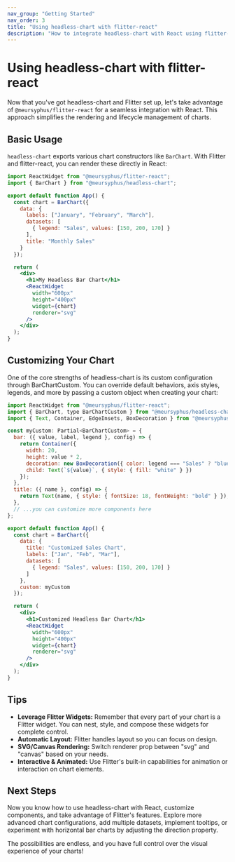 ```yaml
---
nav_group: "Getting Started"
nav_order: 3
title: "Using headless-chart with flitter-react"
description: "How to integrate headless-chart with React using flitter-react"
---
```


# Using headless-chart with flitter-react

Now that you've got headless-chart and Flitter set up, let's take advantage of `@meursyphus/flitter-react` for a seamless integration with React. This approach simplifies the rendering and lifecycle management of charts.

## Basic Usage

`headless-chart` exports various chart constructors like `BarChart`. With Flitter and flitter-react, you can render these directly in React:

```jsx
import ReactWidget from "@meursyphus/flitter-react";
import { BarChart } from "@meursyphus/headless-chart";

export default function App() {
  const chart = BarChart({
    data: {
      labels: ["January", "February", "March"],
      datasets: [
        { legend: "Sales", values: [150, 200, 170] }
      ],
      title: "Monthly Sales"
    }
  });

  return (
    <div>
      <h1>My Headless Bar Chart</h1>
      <ReactWidget 
        width="600px" 
        height="400px" 
        widget={chart} 
        renderer="svg" 
      />
    </div>
  );
}
```

## Customizing Your Chart

One of the core strengths of headless-chart is its custom configuration through BarChartCustom. You can override default behaviors, axis styles, legends, and more by passing a custom object when creating your chart:

```jsx
import ReactWidget from "@meursyphus/flitter-react";
import { BarChart, type BarChartCustom } from "@meursyphus/headless-chart";
import { Text, Container, EdgeInsets, BoxDecoration } from "@meursyphus/flitter";

const myCustom: Partial<BarChartCustom> = {
  bar: ({ value, label, legend }, config) => {
    return Container({
      width: 20,
      height: value * 2,
      decoration: new BoxDecoration({ color: legend === "Sales" ? "blue" : "gray" }),
      child: Text(`${value}`, { style: { fill: "white" } })
    });
  },
  title: ({ name }, config) => {
    return Text(name, { style: { fontSize: 18, fontWeight: "bold" } });
  },
  // ...you can customize more components here
};

export default function App() {
  const chart = BarChart({
    data: {
      title: "Customized Sales Chart",
      labels: ["Jan", "Feb", "Mar"],
      datasets: [
        { legend: "Sales", values: [150, 200, 170] }
      ]
    },
    custom: myCustom
  });

  return (
    <div>
      <h1>Customized Headless Bar Chart</h1>
      <ReactWidget 
        width="600px" 
        height="400px" 
        widget={chart} 
        renderer="svg" 
      />
    </div>
  );
}
```

## Tips

- **Leverage Flitter Widgets:** Remember that every part of your chart is a Flitter widget. You can nest, style, and compose these widgets for complete control.
- **Automatic Layout:** Flitter handles layout so you can focus on design.
- **SVG/Canvas Rendering:** Switch renderer prop between "svg" and "canvas" based on your needs.
- **Interactive & Animated:** Use Flitter's built-in capabilities for animation or interaction on chart elements.

## Next Steps

Now you know how to use headless-chart with React, customize components, and take advantage of Flitter's features. Explore more advanced chart configurations, add multiple datasets, implement tooltips, or experiment with horizontal bar charts by adjusting the direction property.

The possibilities are endless, and you have full control over the visual experience of your charts!
